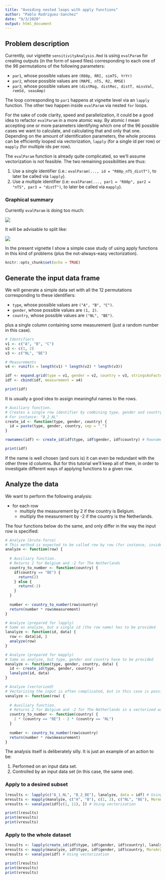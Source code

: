 ```yaml
---
title: "Avoiding nested loops with apply functions"
author: "Pablo Rodriguez-Sanchez"
date: "9/3/2020"
output: html_document
---
```


## Problem description
Currently, our vignette `sensitivityAnalysis.Rmd` is using `evalParam` for creating outputs (in the form of saved files) corresponding to each one of the 96 permutations of the following parameters:

- `par1`, whose possible values are `(R80p, RRI, simTS, YrYr)`
- `par2`, whose possible values are `(MAPE, nTS, R2, RMSE)`
- `par3`, whose possible values are `(distMag, distRec, distT, missVal, remSd, seasAmp)`

The loop corresponding to `par1` happens at vignette level via an `lapply` function. The other two happen inside `evalParam` via nested `for` loops.

For the sake of code clarity, speed and parallelization, it could be a good idea to refactor `evalParam` in a more atomic way. By atomic I mean accepting one or more parameters identifying which one of the 96 possible cases we want to calculate, and calculating that and only that one. Depending on the amount of identification parameters, the whole process can be efficiently looped via vectorization, `lapply` (for a single id per row) or `mapply` (for multiple ids per row).

The `evalParam` function is already quite complicated, so we'll assume vectorization is not feasible. The two remaining possibilities are thus:

1. Use a single identifier (i.e.: `evalParam(..., id = "R80p_nTS_distT")`, to later be called via `lapply`).
2. Use a multiple identifier (i.e: `evalParam(..., par1 = "R80p", par2 = "nTS", par3 = "distT")`, to later be called via `mapply`).

###  Graphical summary
Currently `evalParam` is doing too much:

![](../img/diagram_now.png)

It will be advisable to split like:

![](../img/diagram_future.png)

In the present vignette I show a simple case study of using apply functions in this kind of problems (plus the not-always-easy vectorization).

```r
knitr::opts_chunk$set(echo = TRUE)
```

## Generate the input data frame
We will generate a simple data set with all the 12 permutations corresponding to these identifiers:

- `type`, whose possible values are `("A", "B", "C")`.
- `gender`, whose possible values are `(1, 2)`.
- `country`, whose possible values are `("NL", "BE")`.

plus a single column containing some measurement (just a random number in this case).

```r
# Identifiers
v1 <- c("A", "B", "C")
v2 <- c(1, 2)
v3 <- c("NL", "BE")

# Measurements
v4 <- runif(n = length(v1) * length(v2) * length(v3))
```

```r
idf <- expand.grid(type = v1, gender = v2, country = v3, stringsAsFactors = FALSE)
idf <- cbind(idf, measurement = v4)
```

```r
print(idf)
```

It is usually a good idea to assign meaningful names to the rows.

```r
# Auxiliary function.
# Creates a single row identifier by combining type, gender and country
# For instance: "B_2_NL"
create_id <- function(type, gender, country) {
  id = paste(type, gender, country, sep = "_")
}

rownames(idf) <- create_id(idf$type, idf$gender, idf$country) # Rownames checks that the names are not duplicated
```

```r
print(idf)
```

If the name is well chosen (and ours is) it can even be redundant with the other three id columns. But for this tutorial we'll keep all of them, in order to investigate different ways of applying functions to a given row.

## Analyze the data
We want to perform the following analysis: 

- for each row
  - multiply the measurement by 2 if the country is Belgium.
  - multiply the measurement by -2 if the country is the Netherlands. 
  
The four functions below do the same, and only differ in the way the input row is specified:

```r
# Analyze (brute-force)
# This method is expected to be called row by row (for instance, inside a loop). It will crash otherwise
analyze <- function(row) {
  
  # Auxiliary function. 
  # Returns 2 for Belgium and -2 for The Netherlands
  country_to_number <- function(country) {
    if(country == "BE") {
      return(2)
    } else {
      return(-2)
    }
  }
  
  number <- country_to_number(row$country)
  return(number * row$measurement)
}

# Analyze (prepared for lapply)
# Same as analyze, but a single id (the row name) has to be provided
lanalyze <- function(id, data) {
  row <- data[id, ]
  analyze(row)
}

# Analyze (prepared for mapply)
# Same as analyze, but type, gender and country have to be provided
manalyze <- function(type, gender, country, data) {
  id <- create_id(type, gender, country)
  lanalyze(id, data)
}

# Analyze (vectorized)
# Vectorizing the input is often complicated, but in this case is possible. I leave here the example
vanalyze <- function(row) {
  
  # Auxiliary function. 
  # Returns 2 for Belgium and -2 for The Netherlands in a vectorized way
  country_to_number <- function(country) {
    2 * (country == "BE") - 2 * (country == "NL")
  }
  
  number <- country_to_number(row$country)
  return(number * row$measurement)
}
```

The analysis itself is deliberately silly. It is just an example of an action to be:

1. Performed on an input data set.
2. Controlled by an input data set (in this case, the same one).

### Apply to a desired subset
```r
lresults <- lapply(c("A_1_NL", "B_2_BE"), lanalyze, data = idf) # Using lapply (single row identifier)
mresults <- mapply(manalyze, c("A", "B"), c(1, 2), c("NL", "BE"), MoreArgs = list(data = idf)) # Using mapply (multiple row identifiers)
vresults <- vanalyze(idf[c(1, 11), ]) # Using vectorization
```

```r
print(lresults)
print(mresults)
print(vresults)
```

### Apply to the whole dataset

```r
lresults <- lapply(create_id(idf$type, idf$gender, idf$country), lanalyze, data = idf) # Using lapply (single row identifier)
mresults <- mapply(manalyze, idf$type, idf$gender, idf$country, MoreArgs = list(data = idf)) # Using mapply (multiple row identifiers)
vresults <- vanalyze(idf) # Using vectorization
```

```r
print(lresults)
print(mresults)
print(vresults)
```
